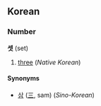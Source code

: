 ==Korean==
===Number===
'''셋''' (set)

# [[three]] (''Native Korean'')

====Synonyms====
*[[삼]] ([[三]], sam) (''Sino-Korean'')